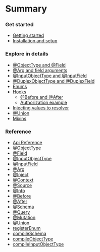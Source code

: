 # Summary

### Get started

- [Getting started](README.mdx)
- [Installation and setup](getting-started/setup.mdx)

### Explore in details

- [@ObjectType and @Field](explore/object-type-and-field.mdx)
- [@Arg and field arguments](explore/arg.mdx)
- [@InputObjectType and @InputField](explore/input-type-and-input-field.mdx)
- [@DuplexObjectType and @DuplexField](explore/duplex-type-and-duplex-field.mdx)
- [Enums](explore/enum/index.mdx)
- [Hooks](explore/hooks/index.mdx)
  - [@Before and @After](explore/hooks/before-and-after.mdx)
  - [Authorization example](explore/hooks/authorization-example.mdx)
- [Injecting values to resolver](explore/inject/index.mdx)
- [@Union](explore/union.mdx)
- [Mixins](explore/mixins.mdx)

### Reference

- [Api Reference](reference/index.mdx)
- [@ObjectType](reference/index.mdx#objecttype)
- [@Field](reference/index.mdx#field)
- [@InputObjectType](reference/index.mdx#inputobjecttype)
- [@InputField](reference/index.mdx#inputfield)
- [@Arg](reference/index.mdx#arg)
- [@Inject](reference/index.mdx#inject)
- [@Context](reference/index.mdx#context)
- [@Source](reference/index.mdx#source)
- [@Info](reference/index.mdx#info)
- [@Before](reference/index.mdx#before)
- [@After](reference/index.mdx#after)
- [@Schema](reference/index.mdx#schema)
- [@Query](reference/index.mdx#query)
- [@Mutation](reference/index.mdx#mutation)
- [@Union](reference/index.mdx#union)
- [registerEnum](reference/index.mdx#registerenum)
- [compileSchema](reference/index.mdx#compileschema)
- [compileObjectType](reference/index.mdx#compileobjecttype)
- [compileInputObjectType](reference/index.mdx#compileinputobjecttype)
